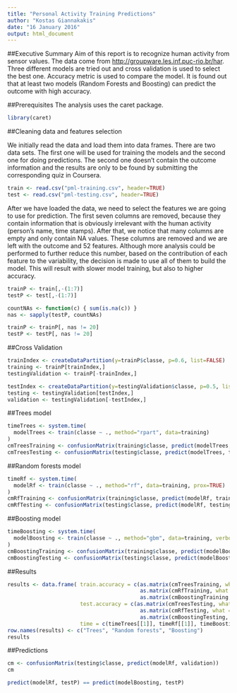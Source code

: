 ```yaml
---
title: "Personal Activity Training Predictions"
author: "Kostas Giannakakis"
date: "16 January 2016"
output: html_document
---
```


##Executive Summary
Aim of this report is to recognize human activity from sensor values. The data come from [http://groupware.les.inf.puc-rio.br/har](http://groupware.les.inf.puc-rio.br/har). Three different models are tried out and cross validation is used to select the best one. Accuracy metric is used to compare the model. It is found out that at least two models (Random Forests and Boosting) can predict the outcome with high accuracy.

##Prerequisites
The analysis uses the caret package.

```r
library(caret)
```

##Cleaning data and features selection

We initially read the data and load them into data frames. There are two data sets. The first one will be used for training the models and the second one for doing predictions. The second one doesn't contain the outcome information and the results are only to be found by submitting the corresponding quiz in Coursera.

```r
train <- read.csv("pml-training.csv", header=TRUE)
test <- read.csv("pml-testing.csv", header=TRUE)
```

After we have loaded the data, we need to select the features we are going to use for prediction. The first seven columns are removed, because they contain information that is obviously irrelevant with the human activity (person's name, time stamps). After that, we notice that many columns are empty and only contain NA values. These columns are removed and we are left with the outcome and 52 features. Although more analysis could be performed to further reduce this number, based on the contribution of each feature to the variability, the decision is made to use all of them to build the model. This will result with slower model training, but also to higher accuracy.

```r
trainP <- train[,-(1:7)]
testP <- test[,-(1:7)]

countNAs <- function(c) { sum(is.na(c)) }
nas <- sapply(testP, countNAs)

trainP <- trainP[, nas != 20]
testP <- testP[, nas != 20]
```

##Cross Validation

```r
trainIndex <- createDataPartition(y=trainP$classe, p=0.6, list=FALSE)
training <- trainP[trainIndex,]
testingValidation <- trainP[-trainIndex,]

testIndex <- createDataPartition(y=testingValidation$classe, p=0.5, list=FALSE)
testing <- testingValidation[testIndex,]
validation <- testingValidation[-testIndex,]
```

##Trees model

```r
timeTrees <- system.time(
  modelTrees <- train(classe ~ ., method="rpart", data=training)
)
cmTreesTraining <- confusionMatrix(training$classe, predict(modelTrees, training))
cmTreesTesting <- confusionMatrix(testing$classe, predict(modelTrees, testing))
```

##Random forests model

```r
timeRf <- system.time(
  modelRf <- train(classe ~ ., method="rf", data=training, prox=TRUE)
)
cmRfTraining <- confusionMatrix(training$classe, predict(modelRf, training))
cmRfTesting <- confusionMatrix(testing$classe, predict(modelRf, testing))
```

##Boosting model

```r
timeBoosting <- system.time(
  modelBoosting <- train(classe ~ ., method="gbm", data=training, verbose=FALSE)
)
cmBoostingTraining <- confusionMatrix(training$classe, predict(modelBoosting, training))
cmBoostingTesting <- confusionMatrix(testing$classe, predict(modelBoosting, testing))
```

##Results

```r
results <- data.frame( train.accuracy = c(as.matrix(cmTreesTraining, what = "overall")[1,],
                                          as.matrix(cmRfTraining, what = "overall")[1,],
                                          as.matrix(cmBoostingTraining, what = "overall")[1,]),
                       test.accuracy = c(as.matrix(cmTreesTesting, what = "overall")[1,],
                                          as.matrix(cmRfTesting, what = "overall")[1,],
                                          as.matrix(cmBoostingTesting, what = "overall")[1,]),
                       time = c(timeTrees[[1]], timeRf[[1]], timeBoosting[[1]]))
row.names(results) <- c("Trees", "Random forests", "Boosting")
results

```

##Predictions
```r
cm <- confusionMatrix(testing$classe, predict(modelRf, validation))
cm
```

```r
predict(modelRf, testP) == predict(modelBoosting, testP)
```